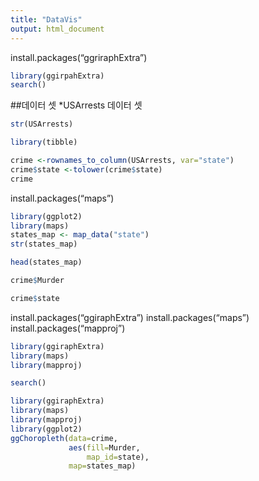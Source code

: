 ```yaml
---
title: "DataVis"
output: html_document
---
```


install.packages("ggriraphExtra")



```r
library(ggirpahExtra)
search()
```

##데이터 셋
*USArrests 데이터 셋

```r
str(USArrests)

```

```r
library(tibble)

crime <-rownames_to_column(USArrests, var="state")
crime$state <-tolower(crime$state)
crime

```

install.packages("maps")

```r
library(ggplot2)
library(maps)
states_map <- map_data("state")
str(states_map)

```
```r
head(states_map)
```
```r
crime$Murder
```
```r
crime$state
```

install.packages("ggiraphExtra")
install.packages("maps")
install.packages("mapproj")

```r
library(ggiraphExtra)
library(maps)
library(mapproj)

search()
```


```r
library(ggiraphExtra)
library(maps)
library(mapproj)
library(ggplot2)
ggChoropleth(data=crime,
             aes(fill=Murder,
                 map_id=state),
             map=states_map)
```





